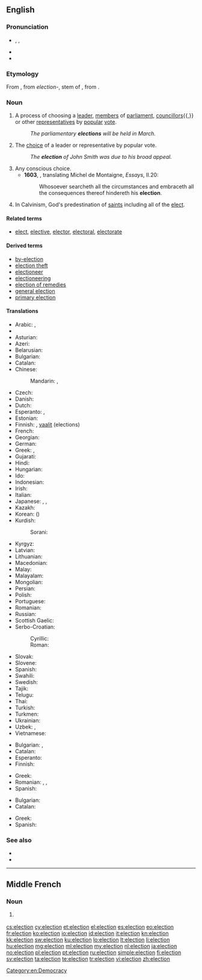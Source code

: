 {{also|élection}}
==English==
{{slim-wikipedia|Election (disambiguation)}}

===Pronunciation===
* {{enPR|ĭ-lĕk'shən}}, {{IPA|/ɪˈlekʃ(ə)n/}}, {{X-SAMPA|/I"lekS(@)n/}}
* {{audio|En-us-election.ogg|Audio (US)}}
* {{rhymes|ɛkʃən}}

===Etymology===
From {{etyl|xno}} {{term|eleccioun|lang=xno}}, from {{etyl|la}} ''election-'', stem of {{term|electio||lang=la|choice, selection}}, from {{term|eligo|ēligō|I pluck out, I choose|lang=la}}.

===Noun===
{{en-noun}}

# A process of choosing a [[leader]], [[member]]s of [[parliament]], [[councillor]]s{{,}} or other [[representative]]s by [[popular]] [[vote]].
#: ''The parliamentary '''elections''' will be held in March.''
# The [[choice]] of a leader or representative by popular vote.
#: ''The '''election''' of John Smith was due to his broad appeal.''
# Any conscious choice.
#* '''1603''', {{w|John Florio}}, translating Michel de Montaigne, ''Essays'', II.20:
#*: Whosoever searcheth all the circumstances and embraceth all the consequences thereof hindereth his '''election'''.
# {{theology}} In Calvinism, God's predestination of [[saints]] including all of the [[elect]].

====Related terms====
* [[elect]], [[elective]], [[elector]], [[electoral]], [[electorate]]

====Derived terms====
* [[by-election]]
* [[election theft]]
* [[electioneer]]
* [[electioneering]]
* [[election of remedies]]
* [[general election]]
* [[primary election]]

====Translations====
{{trans-top|process of choosing a new leader or representatives}}
* Arabic: {{t-|ar|انتخاب|m|alt=إنْتِخاب|tr=ʾintixāb}}, {{t-|ar|انتخابات|p|tr=ʾintixābāt}}
* {{trreq|Armenian}}
* Asturian: {{t|ast|eleicion|f}}
* Azeri: {{t|az|seçki}}
* Belarusian: {{t|be|выбар|m|p|tr=výbary|alt=выбары|sc=Cyrl}}
* Bulgarian: {{t|bg|избор|m|p|tr=ízbori|alt=избори}}
* Catalan: {{t|ca|elecció|f}}
* Chinese:
*: Mandarin: {{t+|cmn|選舉|sc=Hani}}, {{t+|cmn|选举|tr=xuǎnjǔ|sc=Hani}}
* Czech: {{t+|cs|volba|f}}
* Danish: {{t-|da|valg|n}}
* Dutch: {{t+|nl|verkiezing|f}}
* Esperanto: {{t-|eo|elekto|xs=Esperanto}}, {{t|eo|balotado}}
* Estonian: {{t|et|valimine}}
* Finnish: {{t|fi|vaali}}, [[vaalit]] (elections)
* French: {{t+|fr|élection|f}}
* Georgian: {{t|ka|არჩევნები|tr=arč'evnebi|sc=Geor}}
* German: {{t+|de|Wahl|f}}
* Greek: {{t+|el|εκλογή|f|tr=eklogí}}, {{t|el|εκλογές|f|p|tr=eklogés}}
* Gujarati: {{t|gu|ચૂંટણી}}
* Hindi: {{t|hi|चुनाव|tr=cunāv|sc=Deva}}
* Hungarian: {{t+|hu|választás}}
* Ido: {{t+|io|elekto|xs=Ido}}
* Indonesian: {{t|id|pemilihan}}
* Irish: {{t-|ga|toghchán|m|xs=Irish}}
* Italian: {{t+|it|elezione|f}}
* Japanese: {{t|ja|選挙|tr=せんきょ, senkyo}}, {{t|ja|選任|tr=せんにん, sennin}}, {{t|ja|選出|tr=せんしゅつ, senshutsu}}
* Kazakh: {{t|kk|сайлау|tr=saylaw|sc=Cyrl}}
* Korean: {{t|ko|선거|tr=seongeo|sc=Kore}} ({{t|ko|選擧|sc=Kore}})
* Kurdish:
*: Sorani: {{ku-Arab|[[هه‌ڵبژاردن]]}}
{{trans-mid}}
* Kyrgyz: {{t|ky|шайлоо|tr=şayloo|sc=Cyrl}}
* Latvian: {{t|lv|vēlēšanas|f|p}}
* Lithuanian: {{t|lt|rinkimai}}
* Macedonian: {{t|mk|избор|m|p|tr=ízbori|alt=избори|sc=Cyrl}}
* Malay: {{t|ms|pilihan raya}}
* Malayalam: {{t|ml|തിരഞ്ഞെടുപ്പ്|tr=thiranjetuppu}}
* Mongolian: {{t|mn|сонгууль|tr=songuulʹ|sc=Cyrl}}
* Persian: {{t|fa|انتخابات|tr=entexâbât|sc=fa-Arab}}
* Polish: {{t+|pl|wybory|p}}
* Portuguese: {{t+|pt|eleição|f}}
* Romanian: {{t|ro|alegere|f}}
* Russian: {{t+|ru|выборы|m|p|tr=výbory}}
* Scottish Gaelic: {{t-|gd|taghadh|m|xs=Scottish Gaelic}}
* Serbo-Croatian:
*: Cyrillic: {{t|sh|избор|m|p|alt=избори}}
*: Roman: {{t|sh|izbor|m|p|alt=izbori}}
* Slovak: {{t|sk|voľba|f|p|alt=voľby}}
* Slovene: {{t|sl|volitve|f|p}}
* Spanish: {{t-|es|elección|f}}
* Swahili: {{t+|sw|uchaguzi|xs=Swahili}}
* Swedish: {{t+|sv|val|n}}
* Tajik: {{t|tg|зинтихобот|tr=zintixobot|sc=Cyrl}}
* Telugu: {{t|te|ఎన్నిక|tr=ennika}}
* Thai: {{t|th|การเลือกตั้ง|tr=gaan lêuak dtâng|sc=Thai}}
* Turkish: {{t|tr|seçim}}
* Turkmen: {{t|tk|saýlav}}
* Ukrainian: {{t|uk|вибор|m|p|tr=výbory|alt=вибори|sc=Cyrl}}
* Uzbek: {{t|uz|saylov}}, {{qualifier|obsolete}} {{t|uz|intixob}}
* Vietnamese: {{t|vi|bầu cử|alt=sự bầu cử}}
{{trans-bottom}}

{{trans-top|choice of a leader or representatives}}
* Bulgarian: {{t|bg|избор|m}}, {{t|bg|избиране|n}}
* Catalan: {{t|ca|elecció|f}}
* Esperanto: {{t|eo|elektado}}
* Finnish: {{t|fi|valinta|alt=valinta (vaaleilla)}}
{{trans-mid}}
* Greek: {{t|el|εκλογή|f|tr=eklogí|sc=Grek}}
* Romanian: {{t|ro|alegere|f}}, {{t|ro|selecție|f}}, {{t|ro|desemnare|f}}
* Spanish: {{t|es|elección|f}}
{{trans-bottom}}

{{trans-top|conscious choice}}
* Bulgarian: {{t|bg|избор|m}}
* Catalan: {{t|ca|elecció|f}}
{{trans-mid}}
* Greek: {{t|el|εκλογή|f|tr=eklogí|sc=Grek}}
* Spanish: {{t|es|elección|f}}
{{trans-bottom}}

===See also===
* {{pedia|Election}}
* {{pedia|Predestination}}

[[Category:en:Democracy]]

----

==Middle French==

===Noun===
{{frm-noun|f}}

# {{l|en|election}} {{gloss|act or process of being elected to an office}}

[[cs:election]]
[[cy:election]]
[[et:election]]
[[el:election]]
[[es:election]]
[[eo:election]]
[[fr:election]]
[[ko:election]]
[[io:election]]
[[id:election]]
[[it:election]]
[[kn:election]]
[[kk:election]]
[[sw:election]]
[[ku:election]]
[[lo:election]]
[[lt:election]]
[[li:election]]
[[hu:election]]
[[mg:election]]
[[ml:election]]
[[my:election]]
[[nl:election]]
[[ja:election]]
[[no:election]]
[[pl:election]]
[[pt:election]]
[[ru:election]]
[[simple:election]]
[[fi:election]]
[[sv:election]]
[[ta:election]]
[[te:election]]
[[tr:election]]
[[vi:election]]
[[zh:election]]